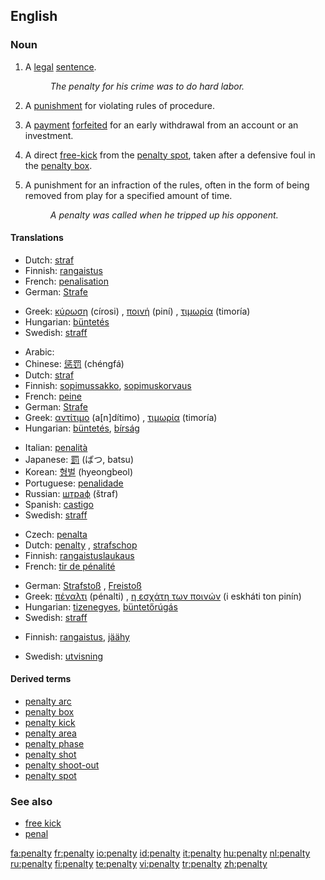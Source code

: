 {{wikipedia}}
==English==

===Noun===
{{en-noun|penalties}}

# A [[legal]] [[sentence]].
#:''The penalty for his crime was to do hard labor.''
# A [[punishment]] for violating rules of procedure.
#{{finance}} A [[payment]] [[forfeit]]ed for an early withdrawal from an account or an investment.
# {{football}} A direct [[free-kick]] from the [[penalty spot]], taken after a defensive foul in the [[penalty box]].
# {{Icehockey}} A punishment for an infraction of the rules, often in the form of being removed from play for a specified amount of time.
#:''A penalty was called when he tripped up his opponent.''

====Translations====
{{trans-top|legal sentence}}
*Dutch: [[straf]] {{f}}
*Finnish: [[rangaistus]]
*French: [[penalisation]] {{f}}
*German: [[Strafe]]
{{trans-mid}}
*Greek: [[κύρωση]] (círosi) {{f}}, [[ποινή]] (piní) {{f}}, [[τιμωρία]] (timoría) {{f}}
*Hungarian: [[büntetés]]
*Swedish: [[straff]] {{n}}
{{trans-bottom}}

{{trans-top|punishment for violating rules of procedure}}
*Arabic: {{Arab|[[جزاء]]}} {{IPAchar|(jazā’)}} {{m}}
*Chinese: [[惩罚]] (chéngfá)
*Dutch: [[straf]] {{f}}
*Finnish: [[sopimussakko]], [[sopimuskorvaus]]
*French: [[peine]] {{f}}
*German: [[Strafe]] {{f}}
*Greek: [[αντίτιμο]] (a[n]dítimo) {{n}}, [[τιμωρία]] (timoría) {{f}}
*Hungarian: [[büntetés]], [[bírság]]
{{trans-mid}}
*Italian: [[penalità]] {{f}}
*Japanese: [[罰]] (ばつ, batsu)
*Korean: [[형벌]] (hyeongbeol)
*Portuguese: [[penalidade]] {{f}}
*Russian: [[штраф]] (štraf) {{m}}
*Spanish: [[castigo]] {{m}}
*Swedish: [[straff]] {{n}}
{{trans-bottom}}

{{trans-top|free-kick in football}}
*Czech: [[penalta]] {{f}}
*Dutch: [[#Dutch|penalty]] {{m}}, [[strafschop]] {{m}}
*Finnish: [[rangaistuslaukaus]]
*French: [[tir de pénalité]] {{m}}
{{trans-mid}}
*German: [[Strafstoß]] {{m}}, [[Freistoß]] {{m}}
*Greek: [[πέναλτι]] (pénalti) {{n}}, [[η εσχάτη των ποινών]] (i eskháti ton pinín) {{f}}
*Hungarian: [[tizenegyes]], [[büntetőrúgás]]
*Swedish: [[straff]] {{c}}
{{trans-bottom}}

{{trans-top|punishment in ice hockey}}
*Finnish: [[rangaistus]], [[jäähy]]
{{trans-mid}}
*Swedish: [[utvisning]] {{c}}
{{trans-bottom}}

====Derived terms====
*[[penalty arc]]
*[[penalty box]]
*[[penalty kick]]
*[[penalty area]]
*[[penalty phase]]
*[[penalty shot]]
*[[penalty shoot-out]]
*[[penalty spot]]

===See also===
*[[free kick]]
*[[penal]]

[[fa:penalty]]
[[fr:penalty]]
[[io:penalty]]
[[id:penalty]]
[[it:penalty]]
[[hu:penalty]]
[[nl:penalty]]
[[ru:penalty]]
[[fi:penalty]]
[[te:penalty]]
[[vi:penalty]]
[[tr:penalty]]
[[zh:penalty]]